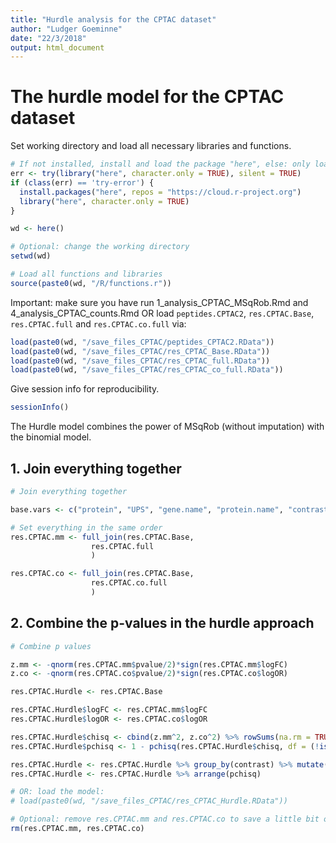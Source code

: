 ```yaml
---
title: "Hurdle analysis for the CPTAC dataset"
author: "Ludger Goeminne"
date: "22/3/2018"
output: html_document
---
```


# The hurdle model for the CPTAC dataset

Set working directory and load all necessary libraries and functions.

```r
# If not installed, install and load the package "here", else: only load the package.
err <- try(library("here", character.only = TRUE), silent = TRUE)
if (class(err) == 'try-error') {
  install.packages("here", repos = "https://cloud.r-project.org")
  library("here", character.only = TRUE)
}

wd <- here()

# Optional: change the working directory
setwd(wd)

# Load all functions and libraries
source(paste0(wd, "/R/functions.r"))
```

Important: make sure you have run 1_analysis_CPTAC_MSqRob.Rmd and 4_analysis_CPTAC_counts.Rmd OR load `peptides.CPTAC2`, `res.CPTAC.Base`, `res.CPTAC.full` and `res.CPTAC.co.full` via:

```r
load(paste0(wd, "/save_files_CPTAC/peptides_CPTAC2.RData"))
load(paste0(wd, "/save_files_CPTAC/res_CPTAC_Base.RData"))
load(paste0(wd, "/save_files_CPTAC/res_CPTAC_full.RData"))
load(paste0(wd, "/save_files_CPTAC/res_CPTAC_co_full.RData"))
```

Give session info for reproducibility.

```r
sessionInfo()
```

The Hurdle model combines the power of MSqRob (without imputation) with the binomial model.

## 1. Join everything together

```r
# Join everything together

base.vars <- c("protein", "UPS", "gene.name", "protein.name", "contrast")

# Set everything in the same order
res.CPTAC.mm <- full_join(res.CPTAC.Base,
                  res.CPTAC.full
                  )

res.CPTAC.co <- full_join(res.CPTAC.Base,
                  res.CPTAC.co.full
                  )
```

## 2. Combine the p-values in the hurdle approach

```r

# Combine p values

z.mm <- -qnorm(res.CPTAC.mm$pvalue/2)*sign(res.CPTAC.mm$logFC)
z.co <- -qnorm(res.CPTAC.co$pvalue/2)*sign(res.CPTAC.co$logOR)

res.CPTAC.Hurdle <- res.CPTAC.Base

res.CPTAC.Hurdle$logFC <- res.CPTAC.mm$logFC
res.CPTAC.Hurdle$logOR <- res.CPTAC.co$logOR

res.CPTAC.Hurdle$chisq <- cbind(z.mm^2, z.co^2) %>% rowSums(na.rm = TRUE)
res.CPTAC.Hurdle$pchisq <- 1 - pchisq(res.CPTAC.Hurdle$chisq, df = (!is.na(z.mm))+(!is.na(z.co)))

res.CPTAC.Hurdle <- res.CPTAC.Hurdle %>% group_by(contrast) %>% mutate(qchisq = pchisq %>%  p.adjust(method = "BH")) %>% ungroup()
res.CPTAC.Hurdle <- res.CPTAC.Hurdle %>% arrange(pchisq)

# OR: load the model:
# load(paste0(wd, "/save_files_CPTAC/res_CPTAC_Hurdle.RData"))

# Optional: remove res.CPTAC.mm and res.CPTAC.co to save a little bit of memory space
rm(res.CPTAC.mm, res.CPTAC.co)
```
